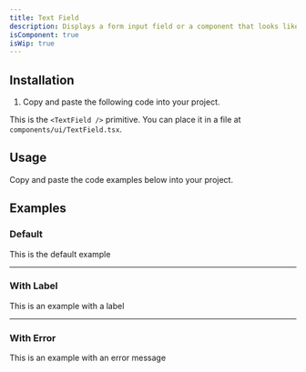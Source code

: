 ```yaml
---
title: Text Field
description: Displays a form input field or a component that looks like an input field.
isComponent: true
isWip: true
---
```


## Installation

1. Copy and paste the following code into your project.

This is the `<TextField />` primitive. You can place it in a file at `components/ui/TextField.tsx`.

## Usage

Copy and paste the code examples below into your project.

<ComponentSource src="../../packages/ui/src/TextField.tsx" />

## Examples

### Default

This is the default example

<ComponentExample name="TextField" story="default" />

---

### With Label

This is an example with a label

<ComponentExample name="TextField" story="with-label" />

---

### With Error

This is an example with an error message

<ComponentExample name="TextField" story="with-error" />
